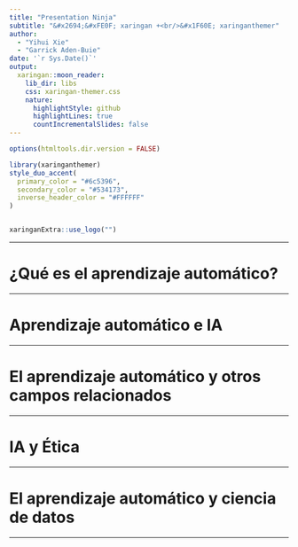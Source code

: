 ```yaml
---
title: "Presentation Ninja"
subtitle: "&#x2694;&#xFE0F; xaringan +<br/>&#x1F60E; xaringanthemer"  
author: 
  - "Yihui Xie"
  - "Garrick Aden-Buie"
date: '`r Sys.Date()`'
output:
  xaringan::moon_reader:
    lib_dir: libs
    css: xaringan-themer.css
    nature:
      highlightStyle: github
      highlightLines: true
      countIncrementalSlides: false
---
```


```r
options(htmltools.dir.version = FALSE)
```

```r
library(xaringanthemer)
style_duo_accent(
  primary_color = "#6c5396",
  secondary_color = "#534173",
  inverse_header_color = "#FFFFFF"
)
```

```r

```

```r
xaringanExtra::use_logo("")
```


---


# ¿Qué es el aprendizaje automático? 

    

---

# Aprendizaje automático e IA 



---

# El aprendizaje automático y otros campos relacionados

---

# IA y Ética


---

# El aprendizaje automático y ciencia de datos


---

    
